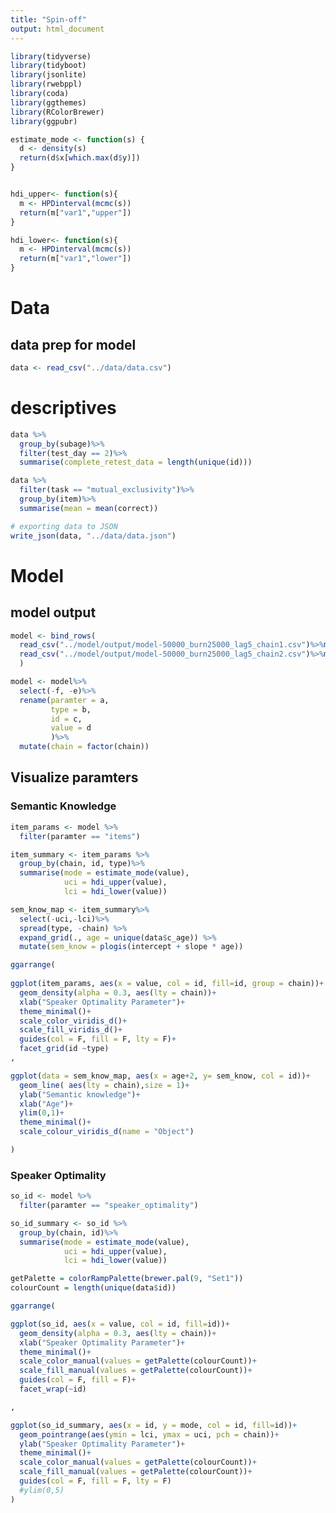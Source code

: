 ```yaml
---
title: "Spin-off"
output: html_document
---
```


```r
library(tidyverse)
library(tidyboot)
library(jsonlite)
library(rwebppl)
library(coda)
library(ggthemes)
library(RColorBrewer)
library(ggpubr)

estimate_mode <- function(s) {
  d <- density(s)
  return(d$x[which.max(d$y)])
}


hdi_upper<- function(s){
  m <- HPDinterval(mcmc(s))
  return(m["var1","upper"])
}

hdi_lower<- function(s){
  m <- HPDinterval(mcmc(s))
  return(m["var1","lower"])
}


```

# Data

## data prep for model

```r
data <- read_csv("../data/data.csv")
```
# descriptives
```r
data %>%
  group_by(subage)%>%
  filter(test_day == 2)%>%
  summarise(complete_retest_data = length(unique(id)))
```

```r
data %>%
  filter(task == "mutual_exclusivity")%>%
  group_by(item)%>%
  summarise(mean = mean(correct))
```


```r
# exporting data to JSON
write_json(data, "../data/data.json")
```

# Model 

## model output
```r
model <- bind_rows(
  read_csv("../model/output/model-50000_burn25000_lag5_chain1.csv")%>%mutate(chain = 1),
  read_csv("../model/output/model-50000_burn25000_lag5_chain2.csv")%>%mutate(chain = 2)
  )
```

```r
model <- model%>%
  select(-f, -e)%>%
  rename(paramter = a, 
         type = b,
         id = c,
         value = d
         )%>%
  mutate(chain = factor(chain))
```

## Visualize paramters

### Semantic Knowledge

```r

item_params <- model %>%
  filter(paramter == "items")

item_summary <- item_params %>%
  group_by(chain, id, type)%>%
  summarise(mode = estimate_mode(value),
            uci = hdi_upper(value),
            lci = hdi_lower(value))

sem_know_map <- item_summary%>%
  select(-uci,-lci)%>%
  spread(type, -chain) %>%
  expand_grid(., age = unique(data$c_age)) %>%
  mutate(sem_know = plogis(intercept + slope * age))

ggarrange(
  
ggplot(item_params, aes(x = value, col = id, fill=id, group = chain))+
  geom_density(alpha = 0.3, aes(lty = chain))+
  xlab("Speaker Optimality Parameter")+
  theme_minimal()+
  scale_color_viridis_d()+
  scale_fill_viridis_d()+
  guides(col = F, fill = F, lty = F)+
  facet_grid(id ~type)
,

ggplot(data = sem_know_map, aes(x = age+2, y= sem_know, col = id))+
  geom_line( aes(lty = chain),size = 1)+
  ylab("Semantic knowledge")+
  xlab("Age")+
  ylim(0,1)+
  theme_minimal()+
  scale_colour_viridis_d(name = "Object")

)
```


### Speaker Optimality

```r
so_id <- model %>%
  filter(paramter == "speaker_optimality")

so_id_summary <- so_id %>%
  group_by(chain, id)%>%
  summarise(mode = estimate_mode(value),
            uci = hdi_upper(value),
            lci = hdi_lower(value))

getPalette = colorRampPalette(brewer.pal(9, "Set1"))
colourCount = length(unique(data$id))

ggarrange(

ggplot(so_id, aes(x = value, col = id, fill=id))+
  geom_density(alpha = 0.3, aes(lty = chain))+
  xlab("Speaker Optimality Parameter")+
  theme_minimal()+
  scale_color_manual(values = getPalette(colourCount))+
  scale_fill_manual(values = getPalette(colourCount))+
  guides(col = F, fill = F)+
  facet_wrap(~id)

,

ggplot(so_id_summary, aes(x = id, y = mode, col = id, fill=id))+
  geom_pointrange(aes(ymin = lci, ymax = uci, pch = chain))+
  ylab("Speaker Optimality Parameter")+
  theme_minimal()+
  scale_color_manual(values = getPalette(colourCount))+
  scale_fill_manual(values = getPalette(colourCount))+
  guides(col = F, fill = F, lty = F)
  #ylim(0,5)
)
```

